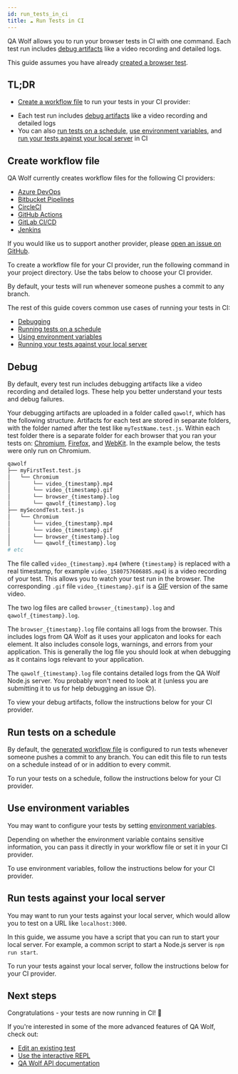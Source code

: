 ```yaml
---
id: run_tests_in_ci
title: ☁️ Run Tests in CI
---
```



QA Wolf allows you to run your browser tests in CI with one command. Each test run includes [debug artifacts](#debug) like a video recording and detailed logs.

This guide assumes you have already [created a browser test](create_a_test).

## TL;DR

- [Create a workflow file](#create-workflow-file) to run your tests in your CI provider:

<CiCommandTabs />

- Each test run includes [debug artifacts](#debug) like a video recording and detailed logs
- You can also [run tests on a schedule](#run-tests-on-a-schedule), [use environment variables](#use-environment-variables), and [run your tests against your local server](#run-tests-against-your-local-server) in CI

## Create workflow file

QA Wolf currently creates workflow files for the following CI providers:

- [Azure DevOps](https://azure.microsoft.com/en-us/services/devops)
- [Bitbucket Pipelines](https://bitbucket.org/product/features/pipelines)
- [CircleCI](https://circleci.com)
- [GitHub Actions](https://github.com/features/actions)
- [GitLab CI/CD](https://docs.gitlab.com/ee/ci/README.html)
- [Jenkins](Jenkins)

If you would like us to support another provider, please [open an issue on GitHub](https://github.com/qawolf/qawolf/issues).

To create a workflow file for your CI provider, run the following command in your project directory. Use the tabs below to choose your CI provider.

<CiCreateWorkflow />

By default, your tests will run whenever someone pushes a commit to any branch.

The rest of this guide covers common use cases of running your tests in CI:

- [Debugging](#debug)
- [Running tests on a schedule](#run-tests-on-a-schedule)
- [Using environment variables](#use-environment-variables)
- [Running your tests against your local server](#run-tests-against-your-local-server)

## Debug

By default, every test run includes debugging artifacts like a video recording and detailed logs. These help you better understand your tests and debug failures.

Your debugging artifacts are uploaded in a folder called `qawolf`, which has the following structure. Artifacts for each test are stored in separate folders, with the folder named after the test like `myTestName.test.js`. Within each test folder there is a separate folder for each browser that you ran your tests on: [Chromium](https://www.chromium.org/Home), [Firefox](https://www.mozilla.org/en-US/firefox/new), and [WebKit](https://webkit.org). In the example below, the tests were only run on Chromium.

```bash
qawolf
├── myFirstTest.test.js
│   └── Chromium
│       └── video_{timestamp}.mp4
│       └── video_{timestamp}.gif
│       └── browser_{timestamp}.log
│       └── qawolf_{timestamp}.log
├── mySecondTest.test.js
│   └── Chromium
│       └── video_{timestamp}.mp4
│       └── video_{timestamp}.gif
│       └── browser_{timestamp}.log
│       └── qawolf_{timestamp}.log
# etc
```

The file called `video_{timestamp}.mp4` (where `{timestamp}` is replaced with a real timestamp, for example `video_1580757606885.mp4`) is a video recording of your test. This allows you to watch your test run in the browser. The corresponding `.gif` file `video_{timestamp}.gif` is a [GIF](https://en.wikipedia.org/wiki/GIF) version of the same video.

The two log files are called `browser_{timestamp}.log` and `qawolf_{timestamp}.log`.

The `browser_{timestamp}.log` file contains all logs from the browser. This includes logs from QA Wolf as it uses your applicaton and looks for each element. It also includes console logs, warnings, and errors from your application. This is generally the log file you should look at when debugging as it contains logs relevant to your application.

The `qawolf_{timestamp}.log` file contains detailed logs from the QA Wolf Node.js server. You probably won't need to look at it (unless you are submitting it to us for help debugging an issue 😊).

To view your debug artifacts, follow the instructions below for your CI provider.

<CiArtifacts />

## Run tests on a schedule

By default, the [generated workflow file](#create-workflow-file) is configured to run tests whenever someone pushes a commit to any branch. You can edit this file to run tests on a schedule instead of or in addition to every commit.

To run your tests on a schedule, follow the instructions below for your CI provider.

<CiRunOnSchedule />

## Use environment variables

You may want to configure your tests by setting [environment variables](TODOFIXLINK).

Depending on whether the environment variable contains sensitive information, you can pass it directly in your workflow file or set it in your CI provider.

To use environment variables, follow the instructions below for your CI provider.

<CiEnvironmentVariables />

## Run tests against your local server

You may want to run your tests against your local server, which would allow you to test on a URL like `localhost:3000`.

In this guide, we assume you have a script that you can run to start your local server. For example, a common script to start a Node.js server is `npm run start`.

To run your tests against your local server, follow the instructions below for your CI provider.

<CiLocalServer />

## Next steps

Congratulations - your tests are now running in CI! 🎉

If you're interested in some of the more advanced features of QA Wolf, check out:

- [Edit an existing test](edit_a_test)
- [Use the interactive REPL](use_the_repl)
- [QA Wolf API documentation](api_table_of_contents)

